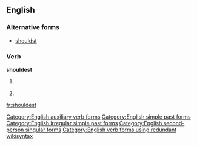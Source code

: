 ==English==

===Alternative forms===
* [[shouldst]]

===Verb===
'''shouldest'''

# {{context|archaic|lang=en}} {{second-person singular of|shall}}
# {{alternative spelling of|shouldst}}

[[Category:English auxiliary verb forms]]
[[Category:English simple past forms]]
[[Category:English irregular simple past forms]]
[[Category:English second-person singular forms]]
[[Category:English verb forms using redundant wikisyntax]]

[[fr:shouldest]]